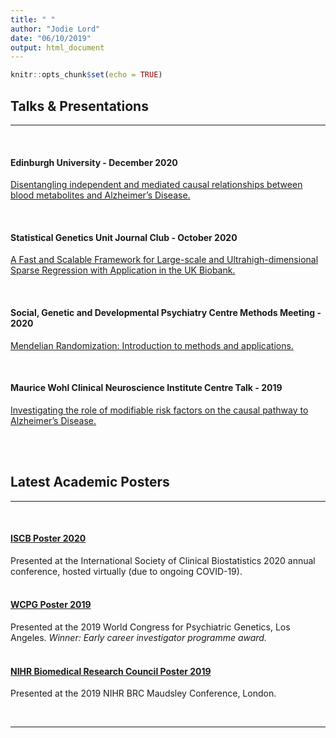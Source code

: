 ```yaml
---
title: " "
author: "Jodie Lord"
date: "06/10/2019"
output: html_document
---
```


```r
knitr::opts_chunk$set(echo = TRUE)
```




## Talks & Presentations

_______________________________________________________________________

<br>

#### Edinburgh University - December 2020

[Disentangling independent and mediated causal relationships between blood metabolites and Alzheimer's Disease.](https://jodielord.netlify.com/Edinburgh_dec2020.pdf)

<br/>


#### Statistical Genetics Unit Journal Club - October 2020

[A Fast and Scalable Framework for Large-scale and Ultrahigh-dimensional Sparse Regression with Application in the UK Biobank.](https://jodielord.netlify.com/JournalClub_1020.pdf)

<br/>



#### Social, Genetic and Developmental Psychiatry Centre Methods Meeting - 2020

[Mendelian Randomization: Introduction to methods and applications.](https://jodielord.netlify.com/methods_meeting_MR_JL_2020.pdf)

<br/>

#### Maurice Wohl Clinical Neuroscience Institute Centre Talk - 2019

[Investigating the role of modifiable risk factors on the causal pathway to Alzheimer's Disease.](https://jodielord.netlify.com/JodieLord_MWCNI_2019.pdf)


<br>
<br>


## Latest Academic Posters

_______________________________________________________________________
<br>

#### [ISCB Poster 2020](https://jodielord.netlify.com/ISCB_poster_2020_animated.gif)

Presented at the International Society of Clinical Biostatistics 2020 annual conference, hosted virtually (due to ongoing COVID-19).
<br/>
<br/>


#### [WCPG Poster 2019](https://jodielord.netlify.com/WCPG2019_JodieLord.pdf)

Presented at the 2019 World Congress for Psychiatric Genetics, Los Angeles. _Winner: Early career investigator programme award._
<br/>
<br/>

#### [NIHR Biomedical Research Council Poster 2019](https://jodielord.netlify.com/JL_BRC_Poster2019.pdf)

Presented at the 2019 NIHR BRC Maudsley Conference, London.

<br/>

____________

<br/>
